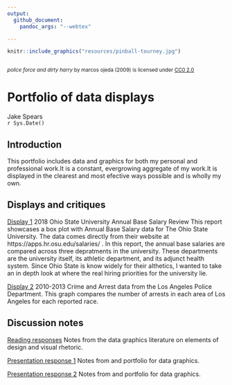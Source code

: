 ```yaml
---
output: 
  github_document:
    pandoc_args: "--webtex"

---
```

```r
knitr::include_graphics("resources/pinball-tourney.jpg")
```
<small>
<br>
<i>police force and dirty harry</i> 
by marcos ojeda (2009) is licensed under 
<a href="https://creativecommons.org/licenses/by-nc-nd/2.0/">CC0 2.0</a>
<br>
</small>

# Portfolio of data displays 

Jake Spears  
`r Sys.Date()`  

## Introduction

This portfolio includes data and graphics for both my personal and professional work.It is a constant, evergrowing aggregate of my work.It is displayed in the clearest and most efective ways possible and is wholly my own.

## Displays and critiques

[Display 1](reports/d1-report.md) 2018 Ohio State University Annual Base Salary Review 
This report showcases a box plot with Annual Base Salary data for The Ohio State University. The data comes directly from their website at https://apps.hr.osu.edu/salaries/ . In this report, the annual base salaries are compared across three depratments in the university. These departments are the university itself, its athletic department, and its adjunct health system. Since Ohio State is know widely for their althetics, I wanted to take an in depth look at where the real hiring priorities for the university lie.

[Display 2](reports/d2-report.md) 2010-2013 Crime and Arrest data from the Los Angeles Police Department. This graph compares the number of arrests in each area of Los Angeles for each reported race. 

## Discussion notes 

[Reading responses](reports/reading-responses.md) Notes from the data graphics literature on elements of design and visual rhetoric. 

[Presentation response 1](reports/d1-presentation-prompts.md) Notes from and portfolio for data graphics.

[Presentation response 2](reports/d2-presentation-responses.md) Notes from and portfolio for data graphics.

